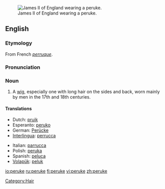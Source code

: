[[Image:James_II_of_England.jpg|thumb|right|James II of England wearing a peruke.]]
==English==

===Etymology===
From French ''[[perruque]]''.

===Pronunciation===
{{IPA|/pəˈru:k/}}

===Noun===
{{en-noun}}

# A [[wig]], especially one with long hair on the sides and back, worn mainly by men in the 17th and 18th centuries.

====Translations====
{{top}}
*Dutch: [[pruik]]
*Esperanto: [[peruko]]
*German: [[Perücke]] {{f}}
*[[Interlingua]]: [[perrucca]]
{{mid}}
*Italian: [[parrucca]]
*Polish: [[peruka]]
*Spanish: [[peluca]]
*[[Volapük]]: [[peluk]]
{{bottom}}

[[Category:Hair]]

[[io:peruke]]
[[ru:peruke]]
[[fi:peruke]]
[[vi:peruke]]
[[zh:peruke]]